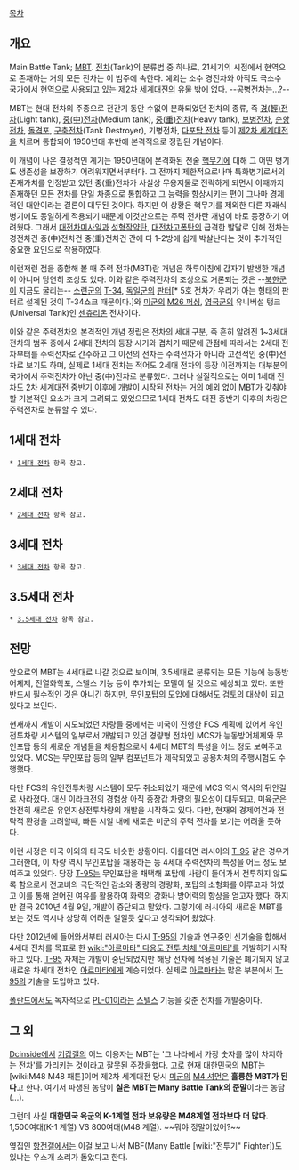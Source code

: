 [[목차]]

== 개요 ==
Main Battle Tank; [[MBT]]. [[전차]](Tank)의 분류법 중 하나로, 21세기의 시점에서 현역으로 존재하는 거의 모든 전차는 이 범주에 속한다. 예외는 소수 경전차와 아직도 극소수 국가에서 현역으로 사용되고 있는 [[제2차 세계대전]]의 유물 밖에 없다. --공병전차는...?--

MBT는 현대 전차의 주종으로 전간기 동안 수없이 분화되었던 전차의 종류, 즉 [[경전차|경(輕)전차]](Light tank), [[중(中)전차]](Medium tank), [[중(重)전차]](Heavy tank), [[보병전차]], [[순항전차]], [[돌격포]], [[구축전차]](Tank Destroyer), 기병전차, [[다포탑 전차]] 등이 [[제2차 세계대전]]을 치르며 통합되어 1950년대 후반에 본격적으로 정립된 개념이다. 

이 개념이 나온 결정적인 계기는 1950년대에 본격화된 전술 [[핵무기]]에 대해 그 어떤 병기도 생존성을 보장하기 어려워지면서부터다. 그 전까지 제한적으로나마 특화병기로서의 존재가치를 인정받고 있던 중(重)전차가 사실상 무용지물로 전락하게 되면서 이때까지 존재하던 모든 전차를 단일 차종으로 통합하고 그 능력을 향상시키는 편이 그나마 경제적인 대안이라는 결론이 대두된 것이다. 하지만 이 상황은 핵무기를 제외한 다른 재래식 병기에도 동일하게 적용되기 때문에 이것만으로는 주력 전차란 개념이 바로 등장하기 어려웠다. 그래서 [[대전차미사일]]과 [[성형작약]]탄, [[대전차고폭탄]]의 급격한 발달로 인해 전차는 경전차건 중(中)전차건 중(重)전차건 간에 다 1-2방에 쉽게 박살난다는 것이 추가적인 중요한 요인으로 작용하였다.

이런저런 점을 종합해 볼 때 주력 전차(MBT)란 개념은 하루아침에 갑자기 발생한 개념이 아니며 당연히 조상도 있다. 이와 같은 주력전차의 조상으로 거론되는 것은 --[[북한군]]이 지금도 굴리는-- [[소련군]]의 [[T-34]], [[독일군]]의 [[판터]][* 5호 전차가 우리가 아는 형태의 판터로 설계된 것이 T-34쇼크 때문이다.]와 [[미군]]의 [[M26 퍼싱]], [[영국군]]의 유니버설 탱크(Universal Tank)인 [[센츄리온]] 전차이다.

이와 같은 주력전차의 본격적인 개념 정립은 전차의 세대 구분, 즉 흔히 알려진 1~3세대 전차의 범주 중에서 2세대 전차의 등장 시기와 겹치기 때문에 관점에 따라서는 2세대 전차부터를 주력전차로 간주하고 그 이전의 전차는 주력전차가 아니라 고전적인 중(中)전차로 보기도 하며, 실제로 1세대 전차는 적어도 2세대 전차의 등장 이전까지는 대부분의 국가에서 주력전차가 아닌 중(中)전차로 분류했다. 그러나 실질적으로는 이미 1세대 전차도 2차 세계대전 중반기 이후에 개발이 시작된 전차는 거의 예외 없이 MBT가 갖춰야 할 기본적인 요소가 크게 고려되고 있었으므로 1세대 전차도 대전 중반기 이후의 차량은 주력전차로 분류할 수 있다.

== 1세대 전차 ==
 * [[1세대 전차]] 항목 참고.

== 2세대 전차 ==
 * [[2세대 전차]] 항목 참고.

== 3세대 전차 ==
 * [[3세대 전차]] 항목 참고.

== 3.5세대 전차 ==
 * [[3.5세대 전차]] 항목 참고.

== 전망 ==
앞으로의 MBT는 4세대로 나갈 것으로 보이며, 3.5세대로 분류되는 모든 기능에 능동방어체제, 전열화학포, 스텔스 기능 등이 추가되는 모델이 될 것으로 예상되고 있다. 또한 반드시 필수적인 것은 아니긴 하지만, 무인[[포탑]]의 도입에 대해서도 검토의 대상이 되고 있다고 보인다.

현재까지 개발이 시도되었던 차량들 중에서는 미국이 진행한 FCS 계획에 있어서 유인전투차량 시스템의 일부로서 개발되고 있던 경량형 전차인 MCS가 능동방어체제와 무인포탑 등의 새로운 개념들을 채용함으로서 4세대 MBT의 특성을 어느 정도 보여주고 있었다. MCS는 무인포탑 등의 일부 컴포넌트가 제작되었고 공용차체의 주행시험도 수행했다.

다만 FCS의 유인전투차량 시스템이 모두 취소되었기 때문에 MCS 역시 역사의 뒤안길로 사라졌다. 대신 이라크전의 경험상 아직 중장갑 차량의 필요성이 대두되고, 미육군은 완전히 새로운 유인지상전투차량의 개발을 시작하고 있다. 다만, 현재의 경제여건과 전략적 환경을 고려할때, 빠른 시일 내에 새로운 미군의 주력 전차를 보기는 어려울 듯하다.

이런 사정은 미국 이외의 타국도 비슷한 상황이다. 이를테면 러시아의 [[T-95]] 같은 경우가 그러한데, 이 차량 역시 무인포탑을 채용하는 등 4세대 주력전차의 특성을 어느 정도 보여주고 있었다. 당장 [[T-95]]는 무인포탑을 채택해 포탑에 사람이 들어가서 전투하지 않도록 함으로서 전고비의 극단적인 감소와 중량의 경량화, 포탑의 소형화를 이루고자 하였고 이를 통해 얻어진 여유를 활용하여 화력의 강화나 방어력의 향상을 얻고자 했다. 하지만 결국 2010년 4월 9일, 개발이 중단되고 말았다. 그렇기에 러시아의 새로운 MBT를 보는 것도 역시나 상당히 어려운 일일듯 싶다고 생각되어 왔었다.

다만 2012년에 들어와서부터 러시아는 다시 [[T-95]]의 기술과 연구중인 신기술을 합해서 4세대 전차를 목표로 한 [[wiki:"아르마타" 다용도 전투 차체 '아르마타']]를 개발하기 시작하고 있다. [[T-95]] 자체는 개발이 중단되었지만 해당 전차에 적용된 기술은 폐기되지 않고 새로운 차세대 전차인 [[아르마타]]에게 계승되었다. 실제로 [[아르마타]]는 많은 부분에서 [[T-95]]의 기술을 도입하고 있다.

[[폴란드]]에서도 독자적으로 [[PL-01]]이라는 [[스텔스]] 기능을 갖춘 전차를 개발중이다.

== 그 외 ==
[[Dcinside]]에서 [[기갑갤]]의 어느 이용자는 MBT는 '그 나라에서 가장 숫자를 많이 차지하는 전차'를 가리키는 것이라고 잘못된 주장을했다. 고로 현재 대한민국의 MBT는 [wiki:M48 M48 패튼]이며 제2차 세계대전 당시 [[미군]]의 [[M4 셔먼]]은 '''훌륭한 MBT가 된다'''고 한다. 여기서 파생된 농담이 '''실은 MBT는 Many Battle Tank의 준말'''이라는 농담(…). 

그런데 사실 '''대한민국 육군의 K-1계열 전차 보유량은 M48계열 전차보다 더 많다.''' 1,500여대(K-1 계열) VS 800여대(M48 계열). ~~뭐야 정말이었어?~~

옆집인 [[항전갤]]에서는 이걸 보고 나서 MBF(Many Battle [wiki:"전투기" Fighter])도 있냐는 우스개 소리가 돌았다고 한다.
